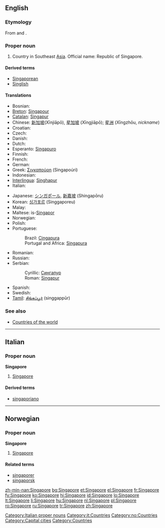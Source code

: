 ==English==
{{wikipedia}}

===Etymology===
From {{etyl|sa}} {{term|sc=Deva|सिंह|tr=siṃhá||lion|lang=sa}} and {{term|sc=Deva|पुर|tr=pura||city|lang=sa}}.

===Proper noun===
{{en-proper-noun}}

# Country in Southeast [[Asia]]. Official name: Republic of Singapore.

====Derived terms====
*[[Singaporean]]
*[[Singlish]]

====Translations====
{{top}}
* Bosnian: {{t-|bs|Singapur|m}}
* [[Breton]]: [[Singapour]]
* [[Catalan]]: [[Singapur]]
* Chinese: [[新加坡]](Xīnjiāpō), [[星加坡]] (Xīngjiāpō); [[星洲]] (Xīngzhōu, ''nickname'')
* Croatian: {{t-|hr|Singapur|m}}
* Czech: {{t-|cs|Singapur|m}}
* Danish: {{t-|da|Singapore}}
* Dutch: {{t+|nl|Singapore}}
* Esperanto: [[Singapuro]]
* Finnish: {{t-|fi|Singapore}}
* French: {{t+|fr|Singapour|m}}
* German: {{t+|de|Singapur}}
* Greek: [[Σιγκαπούρη]] (Singapoúri) {{f}}
* Indonesian: {{t-|id|Singapura|xs=Indonesian}}
* [[Interlingua]]: [[Singhapur]]
* Italian: {{t-|it|Singapore|f}}
{{mid}}
* Japanese: [[シンガポール]], [[新嘉坡]] (Shingapōru)
* Korean: [[싱가포르]] (Singgaporeu)
* Malay: {{t-|ms|Singapura|xs=Malay}}
* Maltese: is-[[Singapor]]
* Norwegian: {{t-|no|Singapore}}
* Polish: {{t+|pl|Singapur}}
* Portuguese:
*: Brazil: [[Cingapura]]
*: Portugal and Africa: [[Singapura]] {{f}}
* Romanian: {{t+|ro|Singapore}}
* Russian: {{t+|ru|Сингапур|m|tr=Singapúr|sc=Cyrl}}
* Serbian:
*: Cyrillic: [[Сингапур#Serbian|Сингапур]] {{m}}
*: Roman: [[Singapur#Serbian|Singapur]] {{m}}
* Spanish: {{t+|es|Singapur|m}}
* Swedish: {{t-|sv|Singapore}}
* [[Tamil]]: [[சிங்கப்பூர்]] (singgappūr)
{{bottom}}

===See also===
*[[Appendix:Countries of the world|Countries of the world]]

----

==Italian==
{{wikipedia|lang=it}}

===Proper noun===
'''Singapore''' {{m}}

# [[#English|Singapore]]

====Derived terms====
* [[singaporiano]]

[[Category:Italian proper nouns]]
[[Category:it:Countries]]

----
==Norwegian==

===Proper noun===
'''Singapore'''

# [[#English|Singapore]]

====Related terms====
*[[singaporer]]
*[[singaporsk]]

[[Category:no:Countries]]
[[Category:Capital cities]]
[[Category:Countries]]

[[zh-min-nan:Singapore]]
[[bg:Singapore]]
[[et:Singapore]]
[[el:Singapore]]
[[fr:Singapore]]
[[fy:Singapore]]
[[ko:Singapore]]
[[hi:Singapore]]
[[id:Singapore]]
[[lo:Singapore]]
[[lt:Singapore]]
[[li:Singapore]]
[[hu:Singapore]]
[[nl:Singapore]]
[[pl:Singapore]]
[[ro:Singapore]]
[[ru:Singapore]]
[[tr:Singapore]]
[[zh:Singapore]]